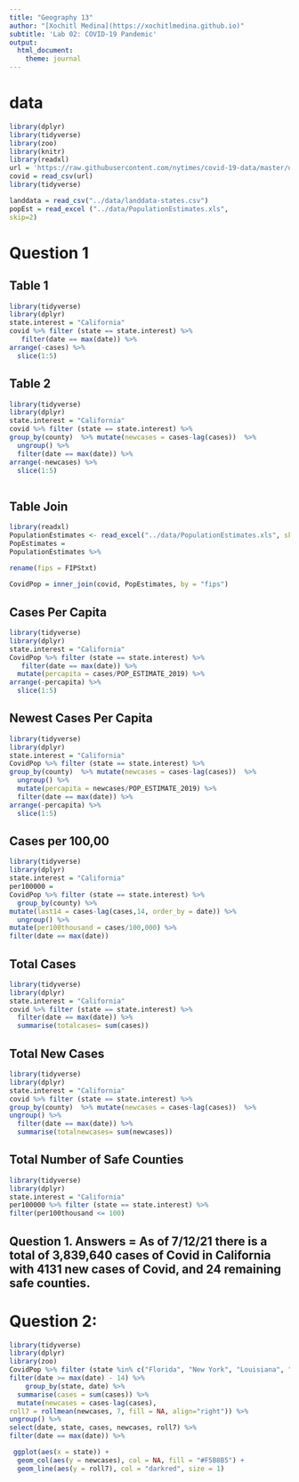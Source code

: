 ```yaml
---
title: "Geography 13"
author: "[Xochitl Medina](https://xochitlmedina.github.io)"
subtitle: 'Lab 02: COVID-19 Pandemic'
output:
  html_document:
    theme: journal
---
```


# data

```r
library(dplyr)
library(tidyverse)
library(zoo)
library(knitr)
library(readxl)
url = 'https://raw.githubusercontent.com/nytimes/covid-19-data/master/us-counties.csv'
covid = read_csv(url)
library(tidyverse)

landdata = read_csv("../data/landdata-states.csv")
popEst = read_excel ("../data/PopulationEstimates.xls",
skip=2)
```

# Question 1 

## Table 1
```r
library(tidyverse)
library(dplyr)
state.interest = "California"
covid %>% filter (state == state.interest) %>%
   filter(date == max(date)) %>%
arrange(-cases) %>%
  slice(1:5)
```
## Table 2

```r
library(tidyverse)
library(dplyr)
state.interest = "California"
covid %>% filter (state == state.interest) %>%
group_by(county)  %>% mutate(newcases = cases-lag(cases))  %>%
  ungroup() %>%
  filter(date == max(date)) %>%
arrange(-newcases) %>%
  slice(1:5)
 
```

## Table Join
```r
library(readxl)
PopulationEstimates <- read_excel("../data/PopulationEstimates.xls", skip=2)
PopEstimates = 
PopulationEstimates %>%

rename(fips = FIPStxt)
  
CovidPop = inner_join(covid, PopEstimates, by = "fips")

```
## Cases Per Capita
``` r
library(tidyverse)
library(dplyr)
state.interest = "California"
CovidPop %>% filter (state == state.interest) %>%
   filter(date == max(date)) %>%
  mutate(percapita = cases/POP_ESTIMATE_2019) %>%
arrange(-percapita) %>%
  slice(1:5)
```
## Newest Cases Per Capita
```r
library(tidyverse)
library(dplyr)
state.interest = "California"
CovidPop %>% filter (state == state.interest) %>%
group_by(county)  %>% mutate(newcases = cases-lag(cases))  %>%
  ungroup() %>%
  mutate(percapita = newcases/POP_ESTIMATE_2019) %>%
  filter(date == max(date)) %>%
arrange(-percapita) %>%
  slice(1:5)
```
## Cases per 100,00
```r
library(tidyverse)
library(dplyr)
state.interest = "California"
per100000 =
CovidPop %>% filter (state == state.interest) %>%
  group_by(county) %>%
mutate(last14 = cases-lag(cases,14, order_by = date)) %>%
  ungroup() %>%
mutate(per100thousand = cases/100,000) %>%
filter(date == max(date))
```
## Total Cases
```r
library(tidyverse)
library(dplyr)
state.interest = "California"
covid %>% filter (state == state.interest) %>%
  filter(date == max(date)) %>%
  summarise(totalcases= sum(cases))
```

## Total New Cases
```r
library(tidyverse)
library(dplyr)
state.interest = "California"
covid %>% filter (state == state.interest) %>%
group_by(county)  %>% mutate(newcases = cases-lag(cases))  %>%
ungroup() %>%
  filter(date == max(date)) %>%
  summarise(totalnewcases= sum(newcases))
```

## Total Number of Safe Counties
```r
library(tidyverse)
library(dplyr)
state.interest = "California"
per100000 %>% filter (state == state.interest) %>%
filter(per100thousand <= 100)
```

## Question 1. Answers = As of 7/12/21 there is a total of 3,839,640	cases of Covid in California with 4131 new cases of Covid, and 24 remaining safe counties. 

# Question 2: 
```r
library(tidyverse)
library(dplyr)
library(zoo)
CovidPop %>% filter (state %in% c("Florida", "New York", "Louisiana", "California")) %>% 
filter(date >= max(date) - 14) %>%
    group_by(state, date) %>% 
  summarise(cases = sum(cases)) %>%
  mutate(newcases = cases-lag(cases),
roll7 = rollmean(newcases, 7, fill = NA, align="right")) %>%
ungroup() %>%
select(date, state, cases, newcases, roll7) %>%
filter(date == max(date)) %>%

 ggplot(aes(x = state)) +
  geom_col(aes(y = newcases), col = NA, fill = "#F5B8B5") +
  geom_line(aes(y = roll7), col = "darkred", size = 1) 


 
```
